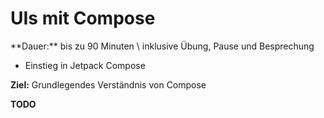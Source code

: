 
# UIs mit Compose

<Callout>
  **Dauer:** bis zu 90 Minuten \
  inklusive Übung, Pause und Besprechung

  - Einstieg in Jetpack Compose

  **Ziel:** Grundlegendes Verständnis von Compose
</Callout>

**TODO**